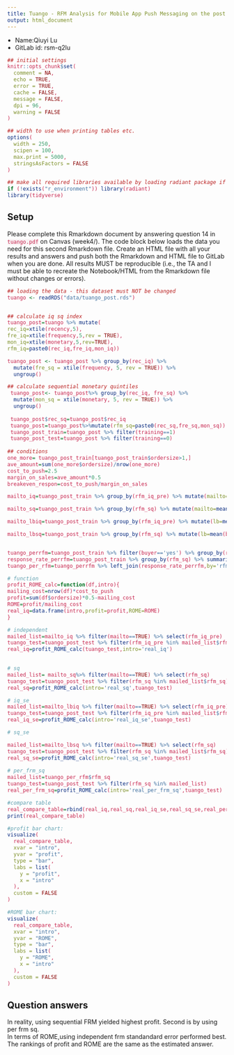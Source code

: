 ```yaml
---
title: Tuango - RFM Analysis for Mobile App Push Messaging on the post roll-out data
output: html_document
---
```


* Name:Qiuyi Lu
* GitLab id: rsm-q2lu

```r
## initial settings
knitr::opts_chunk$set(
  comment = NA,
  echo = TRUE,
  error = TRUE,
  cache = FALSE,
  message = FALSE,
  dpi = 96,
  warning = FALSE
)

## width to use when printing tables etc.
options(
  width = 250,
  scipen = 100,
  max.print = 5000,
  stringsAsFactors = FALSE
)

## make all required libraries available by loading radiant package if needed
if (!exists("r_environment")) library(radiant)
library(tidyverse)
```

<style>
.btn, .form-control, pre, code, pre code {
  border-radius: 4px;
}
.table {
  width: auto;
}
ul, ol {
  padding-left: 18px;
}
code, pre, pre code {
  overflow: auto;
  white-space: pre;
  word-wrap: normal;
}
code {
  color: #c7254e;
  background-color: #f9f2f4;
}
pre {
  background-color: #ffffff;
}
</style>

## Setup

Please complete this Rmarkdown document by answering question 14 in `tuango.pdf` on Canvas (week4/). The code block below loads the data you need for this second Rmarkdown file. Create an HTML file with all your results and answers and push both the Rmarkdown and HTML file to GitLab when you are done. All results MUST be reproducible (i.e., the TA and I must be able to recreate the Notebook/HTML from the Rmarkdown file without changes or errors).

```r
## loading the data - this dataset must NOT be changed
tuango <- readRDS("data/tuango_post.rds")


## calculate iq sq index
tuango_post=tuango %>% mutate(
rec_iq=xtile(recency,5),
fre_iq=xtile(frequency,5,rev = TRUE),
mon_iq=xtile(monetary,5,rev=TRUE),
rfm_iq=paste0(rec_iq,fre_iq,mon_iq))

tuango_post <- tuango_post %>% group_by(rec_iq) %>%
  mutate(fre_sq = xtile(frequency, 5, rev = TRUE)) %>%
  ungroup()

## calculate sequential monetary quintiles
 tuango_post<- tuango_post%>% group_by(rec_iq, fre_sq) %>%
  mutate(mon_sq = xtile(monetary, 5, rev = TRUE)) %>%
  ungroup()
 
 tuango_post$rec_sq=tuango_post$rec_iq
 tuango_post=tuango_post%>%mutate(rfm_sq=paste0(rec_sq,fre_sq,mon_sq))
 tuango_post_train=tuango_post %>% filter(training==1)
 tuango_post_test=tuango_post %>% filter(training==0)
 
## conditions
one_more= tuango_post_train[tuango_post_train$ordersize>1,]
ave_amount=sum(one_more$ordersize)/nrow(one_more)
cost_to_push=2.5
margin_on_sales=ave_amount*0.5
breakeven_respon=cost_to_push/margin_on_sales
```

```r
mailto_iq=tuango_post_train %>% group_by(rfm_iq_pre) %>% mutate(mailto=mean(buyer=='yes')>breakeven_respon)

mailto_sq=tuango_post_train %>% group_by(rfm_sq) %>% mutate(mailto=mean(buyer=='yes')>breakeven_respon)

mailto_lbiq=tuango_post_train %>% group_by(rfm_iq_pre) %>% mutate(lb=mean(buyer=='yes')-1.64*seprop(buyer=='yes'), mailto=lb>breakeven_respon)

mailto_lbsq=tuango_post_train %>% group_by(rfm_sq) %>% mutate(lb=mean(buyer=='yes')-1.64*seprop(buyer=='yes'), mailto=lb>breakeven_respon)


tuango_perrfm=tuango_post_train %>% filter(buyer=='yes') %>% group_by(rfm_sq) %>% summarise(ave_amount=mean(ordersize)) %>% mutate(breakeven_respon=cost_to_push/(0.5*ave_amount))
response_rate_perrfm=tuango_post_train %>% group_by(rfm_sq) %>% summarise(respon_rate=mean(buyer=='yes'))
tuango_per_rfm=tuango_perrfm %>% left_join(response_rate_perrfm,by='rfm_sq') %>% filter(respon_rate>breakeven_respon) 

```


```r
# function 
profit_ROME_calc=function(df,intro){
mailing_cost=nrow(df)*cost_to_push
profit=sum(df$ordersize)*0.5-mailing_cost
ROME=profit/mailing_cost
real_iq=data.frame(intro,profit=profit,ROME=ROME)
}

# independent 
mailed_list=mailto_iq %>% filter(mailto==TRUE) %>% select(rfm_iq_pre)
tuango_test=tuango_post_test %>% filter(rfm_iq_pre %in% mailed_list$rfm_iq_pre)
real_iq=profit_ROME_calc(tuango_test,intro='real_iq')

 
# sq
mailed_list= mailto_sq%>% filter(mailto==TRUE) %>% select(rfm_sq)
tuango_test=tuango_post_test %>% filter(rfm_sq %in% mailed_list$rfm_sq)
real_sq=profit_ROME_calc(intro='real_sq',tuango_test)

# iq_se
mailed_list=mailto_lbiq %>% filter(mailto==TRUE) %>% select(rfm_iq_pre)
tuango_test=tuango_post_test %>% filter(rfm_iq_pre %in% mailed_list$rfm_iq_pre)
real_iq_se=profit_ROME_calc(intro='real_iq_se',tuango_test)

# sq_se

mailed_list=mailto_lbsq %>% filter(mailto==TRUE) %>% select(rfm_sq)
tuango_test=tuango_post_test %>% filter(rfm_sq %in% mailed_list$rfm_sq)
real_sq_se=profit_ROME_calc(intro='real_sq_se',tuango_test) 
 
# per_frm_sq
mailed_list=tuango_per_rfm$rfm_sq
tuango_test=tuango_post_test %>% filter(rfm_sq %in% mailed_list)
real_per_frm_sq=profit_ROME_calc(intro='real_per_frm_sq',tuango_test)

#compare table
real_compare_table=rbind(real_iq,real_sq,real_iq_se,real_sq_se,real_per_frm_sq)
print(real_compare_table)

#profit bar chart:
visualize(
  real_compare_table,
  xvar = "intro",
  yvar = "profit",
  type = "bar",
  labs = list(
    y = "profit", 
    x = "intro"
  ),
  custom = FALSE
)

#ROME bar chart:
visualize(
  real_compare_table,
  xvar = "intro",
  yvar = "ROME",
  type = "bar",
  labs = list(
    y = "ROME", 
    x = "intro"
  ),
  custom = FALSE
)
```


## Question answers


In reality, using sequential FRM yielded highest profit. Second is by using per frm sq.<br/>
In terms of ROME,using independent frm standandard error performed best.
The rankings of profit and ROME are the same as the estimated answer.<br/>
